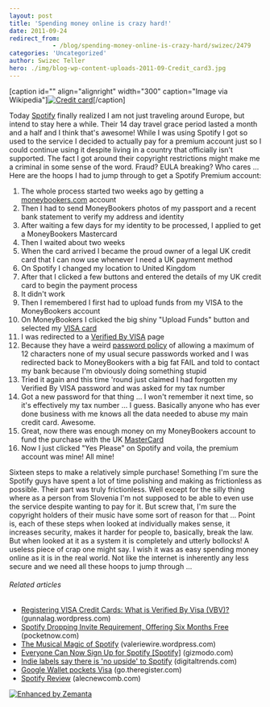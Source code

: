 ```yaml
---
layout: post
title: 'Spending money online is crazy hard!'
date: 2011-09-24
redirect_from: 
            - /blog/spending-money-online-is-crazy-hard/swizec/2479
categories: 'Uncategorized'
author: Swizec Teller
hero: ./img/blog-wp-content-uploads-2011-09-Credit_card3.jpg
---
```

\[caption id="" align="alignright" width="300" caption="Image via Wikipedia"][![Credit card](./img/blog-wp-content-uploads-2011-09-Credit_card3.jpg "Credit card")](http://en.wikipedia.org/wiki/File:Credit_card.jpg)\[/caption]

Today [Spotify](http://www.spotify.com/ "Spotify") finally realized I am not just traveling around Europe, but intend to stay here a while. Their 14 day travel grace period lasted a month and a half and I think that's awesome! While I was using Spotify I got so used to the service I decided to actually pay for a premium account just so I could continue using it despite living in a country that officially isn't supported. The fact I got around their copyright restrictions might make me a criminal in some sense of the word. Fraud? EULA breaking? Who cares ... Here are the hoops I had to jump through to get a Spotify Premium account:

<!--more-->

1. The whole process started two weeks ago by getting a [moneybookers.com](http://www.moneybookers.com/ "Moneybookers") account
2. Then I had to send MoneyBookers photos of my passport and a recent bank statement to verify my address and identity
3. After waiting a few days for my identity to be processed, I applied to get a MoneyBookers Mastercard
4. Then I waited about two weeks
5. When the card arrived I became the proud owner of a legal UK credit card that I can now use whenever I need a UK payment method
6. On Spotify I changed my location to United Kingdom
7. After that I clicked a few buttons and entered the details of my UK credit card to begin the payment process
8. It didn't work
9. Then I remembered I first had to upload funds from my VISA to the MoneyBookers account
10. On MoneyBookers I clicked the big shiny "Upload Funds" button and selected my [VISA card](http://www.corporate.visa.com "Visa Inc.")
11. I was redirected to a [Verified By VISA](http://en.wikipedia.org/wiki/3-D_Secure "3-D Secure") page
12. Because they have a weird [password policy](http://en.wikipedia.org/wiki/Password_policy "Password policy") of allowing a maximum of 12 characters none of my usual secure passwords worked and I was redirected back to MoneyBookers with a big fat FAIL and told to contact my bank because I'm obviously doing something stupid
13. Tried it again and this time 'round just claimed I had forgotten my Verified By VISA password and was asked for my tax number
14. Got a new password for that thing ... I won't remember it next time, so it's effectively my tax number ... I guess. Basically anyone who has ever done business with me knows all the data needed to abuse my main credit card. Awesome.
15. Great, now there was enough money on my MoneyBookers account to fund the purchase with the UK [MasterCard](http://www.mastercard.com/ "MasterCard")
16. Now I just clicked "Yes Please" on Spotify and voila, the premium account was mine! All mine!

Sixteen steps to make a relatively simple purchase! Something I'm sure the Spotify guys have spent a lot of time polishing and making as frictionless as possible. Their part was truly frictionless. Well except for the silly thing where as a person from Slovenia I'm not supposed to be able to even use the service despite wanting to pay for it. But screw that, I'm sure the copyright holders of their music have some sort of reason for that ... Point is, each of these steps when looked at individually makes sense, it increases security, makes it harder for people to, basically, break the law. But when looked at it as a system it is completely and utterly bollocks! A useless piece of crap one might say. I wish it was as easy spending money online as it is in the real world. Not like the internet is inherently any less secure and we need all these hoops to jump through ...

###### Related articles

- [Registering VISA Credit Cards: What is Verified By Visa (VBV)?](http://gunnalag.wordpress.com/2011/09/15/registering-visa-credit-cards-what-is-verified-by-visa-vbv/) (gunnalag.wordpress.com)
- [Spotify Dropping Invite Requirement, Offering Six Months Free](http://pocketnow.com/smartphone-news/spotify-dropping-invite-requirement-offering-six-months-free) (pocketnow.com)
- [The Musical Magic of Spotify](http://valeriewire.wordpress.com/2011/09/23/the-musical-magic-of-spotify/) (valeriewire.wordpress.com)
- [Everyone Can Now Sign Up for Spotify \[Spotify\]](http://gizmodo.com/5843063/everyone-can-now-sign-up-for-spotify) (gizmodo.com)
- [Indie labels say there is 'no upside' to Spotify](http://www.digitaltrends.com/music/indie-labels-say-there-is-no-upside-to-spotify/) (digitaltrends.com)
- [Google Wallet pockets Visa](http://go.theregister.com/feed/www.theregister.co.uk/2011/09/20/google_wallet_visa/) (go.theregister.com)
- [Spotify Review](http://alecnewcomb.com/2011/09/23/spotify-review/) (alecnewcomb.com)

[![Enhanced by Zemanta](http://img.zemanta.com/zemified_e.png?x-id=aec85b23-f956-44d8-8703-b57b646b034f)](http://www.zemanta.com/ "Enhanced by Zemanta")